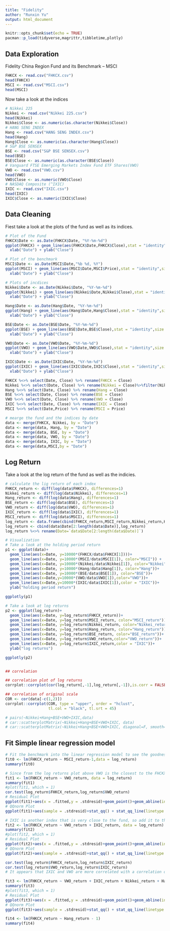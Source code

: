 ```yaml
---
title: "Fidelity"
author: "Runxin Yu"
output: html_document
---
```


```r
knitr::opts_chunk$set(echo = TRUE)
pacman::p_load(tidyverse,magrittr,tibbletime,plotly)
```

## Data Exploration

Fidelity China Region Fund and its Benchmark -- MSCI
```r
FHKCX <- read.csv("FHKCX.csv")
head(FHKCX)
MSCI <- read.csv("MSCI.csv")
head(MSCI)
```

Now take a look at the indices
```r
# Nikkei 225
Nikkei <- read.csv("Nikkei 225.csv")
head(Nikkei)
Nikkei$Close <- as.numeric(as.character(Nikkei$Close))
# HANG SENG INDEX
Hang <- read.csv("HANG SENG INDEX.csv")
head(Hang)
Hang$Close <- as.numeric(as.character(Hang$Close))
# S&P BSE SENSEX
BSE <- read.csv("S&P BSE SENSEX.csv")
head(BSE)
BSE$Close <- as.numeric(as.character(BSE$Close))
# Vanguard FTSE Emerging Markets Index Fund ETF Shares(VWO)
VWO <- read.csv("VWO.csv")
head(VWO)
VWO$Close <- as.numeric(VWO$Close)
# NASDAQ Composite (^IXIC)
IXIC <- read.csv("IXIC.csv")
head(IXIC)
IXIC$Close <- as.numeric(IXIC$Close)
```

## Data Cleaning

Fiest take a look at the plots of the fund as well as its indices.
```r
# Plot of the Fund
FHKCX$Date <- as.Date(FHKCX$Date, "%Y-%m-%d")
ggplot(FHKCX) + geom_line(aes(FHKCX$Date,FHKCX$Close),stat = "identity",size = 0.5)+
  xlab("Date") + ylab("Close")

# Plot of the benchmark
MSCI$Date <- as.Date(MSCI$Date,"%b %d, %Y")
ggplot(MSCI) + geom_line(aes(MSCI$Date,MSCI$Price),stat = "identity",size = 0.5)+
  xlab("Date") + ylab("Close")

# Plots of incdices
Nikkei$Date <- as.Date(Nikkei$Date, "%Y-%m-%d") 
ggplot(Nikkei) + geom_line(aes(Nikkei$Date,Nikkei$Close),stat = "identity",size = 0.5)+
  xlab("Date") + ylab("Close")

Hang$Date <- as.Date(Hang$Date, "%Y-%m-%d")
ggplot(Hang) + geom_line(aes(Hang$Date,Hang$Close),stat = "identity",size = 0.5)+
  xlab("Date") + ylab("Close")

BSE$Date <- as.Date(BSE$Date, "%Y-%m-%d")
ggplot(BSE) + geom_line(aes(BSE$Date,BSE$Close),stat = "identity",size = 0.5)+
  xlab("Date") + ylab("Close")

VWO$Date <- as.Date(VWO$Date, "%Y-%m-%d")
ggplot(VWO) + geom_line(aes(VWO$Date,VWO$Close),stat = "identity",size = 0.5)+
  xlab("Date") + ylab("Close")

IXIC$Date <- as.Date(IXIC$Date, "%Y-%m-%d")
ggplot(IXIC) + geom_line(aes(IXIC$Date,IXIC$Close),stat = "identity",size = 0.5)+
  xlab("Date") + ylab("Close")

FHKCX %<>% select(Date, Close) %>% rename(FHKCX = Close)
Nikkei %<>% select(Date, Close) %>% rename(Nikkei = Close)%>%filter(Nikkei != "null")
Hang %<>% select(Date, Close) %>% rename(Hang = Close)
BSE %<>% select(Date, Close) %>% rename(BSE = Close)
VWO %<>% select(Date, Close) %>% rename(VWO = Close)
IXIC %<>% select(Date, Close) %>% rename(IXIC = Close)
MSCI %<>% select(Date,Price) %>% rename(MSCI = Price)

# mearge the fund and the indices by date
data <- merge(FHKCX, Nikkei, by = "Date")
data <- merge(data, Hang, by = "Date")
data <- merge(data, BSE, by = "Date")
data <- merge(data, VWO, by = "Date")
data <- merge(data, IXIC, by = "Date")
data <- merge(data,MSCI,by = "Date")
```

## Log Return

Take a look at the log return of the fund as well as the indicies.

```r
# calculate the lig return of each index
FHKCX_return <- diff(log(data$FHKCX), differences=1)
Nikkei_return <- diff(log(data$Nikkei), differences=1)
Hang_return <- diff(log(data$Hang), differences=1)
BSE_return <- diff(log(data$BSE), differences=1)
VWO_return <- diff(log(data$VWO), differences=1)
IXIC_return <- diff(log(data$IXIC), differences=1)
MSCI_return <- diff(log(data$MSCI), differences=1)
log_return <- data.frame(cbind(FHKCX_return,MSCI_return,Nikkei_return,Hang_return,BSE_return,VWO_return,IXIC_return))
log_return <- cbind(data$Date[2:length(data$Date)],log_return)
log_return %<>% rename(Date=`data$Date[2:length(data$Date)]`)

# Visualization
# Take a look at the holding period return
p1 <- ggplot(data)+
  geom_line(aes(x=Date, y=10000*(FHKCX/data$FHKCX[1])))+
  geom_line(aes(x=Date, y=10000*(MSCI/data$MSCI[1]), color="MSCI")) +
  geom_line(aes(x=Date, y=10000*(Nikkei/data$Nikkei[1]), color="Nikkei"))+
  geom_line(aes(x=Date, y=10000*(Hang/data$Hang[1]), color="Hang"))+
  geom_line(aes(x=Date, y=10000*(BSE/data$BSE[1]), color="BSE"))+
  geom_line(aes(x=Date,y=10000*(VWO/data$VWO[1]),color="VWO"))+
  geom_line(aes(x=Date,y=10000*(IXIC/data$IXIC[1]),color = "IXIC"))+
  ylab("holding period return")

ggplotly(p1)

# Take a look at log returns
p2 <- ggplot(log_return)+
  geom_line(aes(x=Date, y=log_return$FHKCX_return))+
  geom_line(aes(x=Date, y=log_return$MSCI_return, color="MSCI_return"))+
  geom_line(aes(x=Date, y=log_return$Nikkei_return, color="Nikkei_return"))+
  geom_line(aes(x=Date, y=log_return$Hang_return, color="Hang_return"))+
  geom_line(aes(x=Date, y=log_return$BSE_return, color="BSE_return"))+
  geom_line(aes(x=Date, y=log_return$VWO_return,color="VWO_return"))+
  geom_line(aes(x=Date, y=log_return$IXIC_return,color = "IXIC"))+
  ylab("log returns")

ggplotly(p2)


## correlation

## correlation plot of log returns
corrplot::corrplot(cor(log_return[,-1],log_return[,-1]),is.corr = FALSE,title = "Correlation Plot of Log Return",type = "upper", tl.col = "black", mar=c(1,1,2,1))

## correlation of original scale
COR <- cor(data[-c(1,2)])
corrplot::corrplot(COR, type = "upper", order = "hclust", 
                   tl.col = "black", tl.srt = 45)

# pairs(~Nikkei+Hang+BSE+VWO+IXIC,data)
# car::scatterplotMatrix(~Nikkei+Hang+BSE+VWO+IXIC, data)
# car::scatterplotMatrix(~Nikkei+Hang+BSE+VWO+IXIC, diagonal=F, smooth=F, data)

```

## Fit Simple linear regression model 

```r
# Fit the benchmark into the linear regression model to see the goodness of fit
fit0 <- lm(FHKCX_return ~ MSCI_return-1,data = log_return)
summary(fit0)

# Since from the log returns plot above VWO is the closest to the FHCKX fund, fit the VWO first.
fit1 <- lm(FHKCX_return ~ VWO_return, data = log_return)
summary(fit1)
#plot(fit1, which = 1)
cor.test(log_return$FHKCX_return,log_return$VWO_return)
# Residual Plot
ggplot(fit1)+aes(x = .fitted,y = .stdresid)+geom_point()+geom_abline(intercept = 2.0,slope = 0.0, linetype = "dashed")+geom_abline(intercept = -2.0,slope = 0.0, linetype = "dashed")+ylab("Standardized Residuals")+xlab("Fitted Values")+ggtitle("Standardized Residual Plot")
# QQnorm Plot
ggplot(fit1)+aes(sample = .stdresid)+stat_qq() + stat_qq_line(linetype = "dashed")+ylab("Standardized Residuals")+ggtitle("QQnorm Plot")

# IXIC is another index that is very close to the fund, so add it to the model.
fit2 <- lm(FHKCX_return ~ VWO_return + IXIC_return, data = log_return)
summary(fit2)
#plot(fit2, which = 1)
# Residual Plot
ggplot(fit2)+aes(x = .fitted,y = .stdresid)+geom_point()+geom_abline(intercept = 2.0,slope = 0.0, linetype = "dashed")+geom_abline(intercept = -2.0,slope = 0.0, linetype = "dashed")+ylab("Standardized Residuals")+xlab("Fitted Values")+ggtitle("Standardized Residual Plot")
# QQnorm Plot
ggplot(fit2)+aes(sample = .stdresid)+stat_qq() + stat_qq_line(linetype = "dashed")+ylab("Standardized Residuals")+ggtitle("QQnorm Plot")

cor.test(log_return$FHKCX_return,log_return$IXIC_return)
cor.test(log_return$VWO_return,log_return$IXIC_return)
# It appears that IXIC and VWO are more correlated with a correlation of 0.7

fit3 <- lm(FHKCX_return ~ VWO_return + IXIC_return + Nikkei_return + Hang_return + BSE_return, data = log_return)
summary(fit3)
#plot(fit3, which = 1)
# Residual Plot
ggplot(fit3)+aes(x = .fitted,y = .stdresid)+geom_point()+geom_abline(intercept = 2.0,slope = 0.0, linetype = "dashed")+geom_abline(intercept = -2.0,slope = 0.0, linetype = "dashed")+ylab("Standardized Residuals")+xlab("Fitted Values")+ggtitle("Standardized Residual Plot")
# QQnorm Plot
ggplot(fit3)+aes(sample = .stdresid)+stat_qq() + stat_qq_line(linetype = "dashed")+ylab("Standardized Residuals")+ggtitle("QQnorm Plot")

fit4 <- lm(FHKCX_return ~ Hang_return - 1)
summary(fit4)

```









